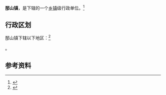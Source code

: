 {{中国乡级行政区|37/07/84/120/000}}

'''郚山镇'''，是{{PRC admin/fullname|37/07/84/120/000|3}}下辖的一个[[乡镇|乡镇]]级行政单位。<ref>{{PRC admin/ref sgc|{{PRC admin/parent|37/07/84/120/000}}}}</ref>

== 行政区划 ==

郚山镇下辖以下地区：<ref>{{PRC admin/ref sgc|37/07/84/120/000}}</ref>

{{PRC admin/children|37/07/84/120/000}}。

== 参考资料 ==

{{reflist}}

{{行政区划小作品}}
{{PRC admin/navcat|37/07/84/120/000}}